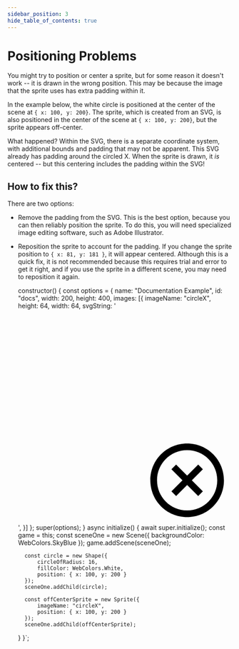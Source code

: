 ```yaml
---
sidebar_position: 3
hide_table_of_contents: true
---
```



# Positioning Problems

You might try to position or center a sprite, but for some reason it doesn't work -- it is drawn in the wrong position. This may be because the image that the sprite uses has extra padding within it.

In the example below, the white circle is positioned at the center of the scene at `{ x: 100, y: 200}`. The sprite, which is created from an SVG, is also positioned in the center of the scene at `{ x: 100, y: 200}`, but the sprite appears off-center.

What happened? Within the SVG, there is a separate coordinate system, with additional bounds and padding that may not be apparent. This SVG already has padding around the circled X. When the sprite is drawn, it *is* centered -- but this centering includes the padding within the SVG!

## How to fix this?

There are two options:

- Remove the padding from the SVG. This is the best option, because you can then reliably position the sprite. To do this, you will need specialized image editing software, such as Adobe Illustrator.
- Reposition the sprite to account for the padding. If you change the sprite position to `{ x: 81, y: 181 }`, it will appear centered. Although this is a quick fix, it is not recommended because this requires trial and error to get it right, and if you use the sprite in a different scene, you may need to reposition it again.

    constructor() {
        const options = {
            name: "Documentation Example",
            id: "docs",
            width: 200, height: 400,
            images: [{
                imageName: "circleX",
                height: 64,
                width: 64,
                svgString: '<svg xmlns="http://www.w3.org/2000/svg" viewBox="0 0 64 64" style="enable-background:new 0 0 64 64" xml:space="preserve"><path d="M50.5 62c-6.1 0-11-4.9-11-11s4.9-11 11-11 11 4.9 11 11-4.9 11-11 11zm0-2c5 0 9-4 9-9s-4-9-9-9-9 4-9 9 4 9 9 9zm0-7.6-3.3 3.3-1.4-1.4 3.3-3.3-3.3-3.3 1.4-1.4 3.3 3.3 3.3-3.3 1.4 1.4-3.3 3.3 3.3 3.3-1.4 1.4-3.3-3.3z" style="fill:#000000"/></svg>',
            }]
        };
        super(options);
    }
    async initialize() {
        await super.initialize();
        const game = this;
        const sceneOne = new Scene({ backgroundColor: WebColors.SkyBlue });
        game.addScene(sceneOne);
 
        const circle = new Shape({
            circleOfRadius: 16,
            fillColor: WebColors.White,
            position: { x: 100, y: 200 }
        });
        sceneOne.addChild(circle);
 
        const offCenterSprite = new Sprite({
            imageName: "circleX",
            position: { x: 100, y: 200 }
        });
        sceneOne.addChild(offCenterSprite);
    }
}`;

<CodeExample code={code} template={template} console="true"/>